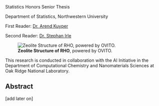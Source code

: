 Statistics Honors Senior Thesis
\par Department of Statistics, Northwestern University

First Reader: [Dr. Arend Kuyper](https://statistics.northwestern.edu/people/faculty/arend-m-kuyper.html)
\par Second Reader: [Dr. Stephan Irle](https://www.ornl.gov/staff-profile/stephan-irle)

![**Zeolite Structure of RHO**, powered by OVITO.](rho.png){#fig-rho}

This research is conducted in collaboration with the AI Initiative in the Department of Computational Chemistry and Nanomaterials Sciences at Oak Ridge National Laboratory. 

## Abstract {.unnumbered}

[add later on]